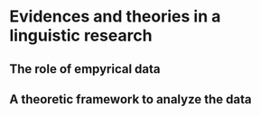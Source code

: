 # Evidences and theories in a linguistic research

## The role of empyrical data 

## A theoretic framework to analyze the data